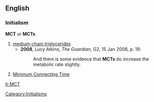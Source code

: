 ==English==
===Initialism===
'''MCT''' or '''MCTs'''

# [[medium-chain triglycerides]]
#*'''2008''', Lucy Atkins, ''The Guardian'', G2, 15 Jan 2008, p. 19:
#*:And there is some evidence that '''MCTs''' do increase the metabolic rate slightly.
# {{aviation}} [[minimum connecting time|Minimum Connecting Time]]
[[Category:Initialisms]]

[[tr:MCT]]